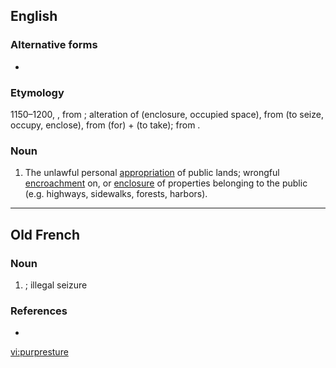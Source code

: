 ==English==

===Alternative forms===
* {{l|en|pourpresture}} {{qualifier|rare}}

===Etymology===
1150–1200, {{etyl|enm|en}}, from {{etyl|xno|en}}; alteration of {{etyl|fro|en}} {{m|fro|porpresure}} (enclosure, occupied space), from {{m|fro|porprendre}} (to seize, occupy, enclose), from {{m|fro|por-}} (for) + {{m|fro|prendre}} (to take); from {{etyl|la|en}} {{m|la|prehendere}}.

===Noun===
{{en-noun}}

# The unlawful personal [[appropriation]] of public lands; wrongful [[encroachment]] on, or [[enclosure]] of properties belonging to the public (e.g. highways, sidewalks, forests, harbors).

----

==Old French==

===Noun===
{{fro-noun|f}}

# {{context|Anglo-Norman|lang=fro}} {{l|en|purpresture}}; illegal seizure

===References===
* {{R:Anglo-Norman On-Line Hub}}

[[vi:purpresture]]
